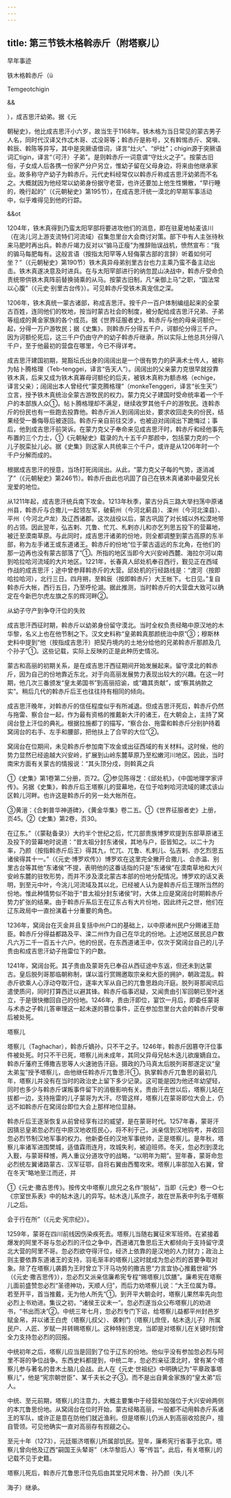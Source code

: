 ```yaml
---
---
---
```

title: 第三节铁木格斡赤斤（附塔察儿）
---



早年事迹

铁木格斡赤斤（ü

Temgeotchigin

&&

），成吉思汗幼弟。据《元

朝秘史》，他比成吉思汗小六岁，故当生于1168年。铁木格为当日常见的蒙古男子人名，同时代汉译又作忒木哥、忒没哥等；斡赤斤是称号，又有斡惕赤斤、窝嗔、斡辰、斡陈等异写，其中是突厥语借词，译言“灶火”、“炉灶”；chigin源于突厥语词汇tigin，译言“（可汗）子弟”。是则斡赤斤一词意谓“守灶火之子”。按蒙古旧俗，子女成人后各携一份家产分户另立，惟幼子留在父母身边，将来由他继承家业。故多称守产幼子为斡赤斤。元代史料经常仅以斡赤斤称成吉思汗幼弟而不名之。大概就因为他经常以幼弟身份据守老营，也许还要加上他生性懒散，“早行睡的，晚行起的”（《元朝秘史》第195节），在成吉思汗统一漠北的早期军事活动中，似乎难得见到他的行踪。

&&ot

1204年，铁木真得到乃蛮太阳罕部将要进攻他们的消息，即在驻夏地帖麦该川（在洮儿河上游支流特们河流域）召集忽里台大会商讨对策。部下中有人主张待秋来马肥时再出兵。斡赤斤竭力反对以“骟马正瘦”为推辞贻误战机，愤然宣布：“我的骟马每肥每有。这般言语（按指太阳罕等人轻侮蒙古部的言辞）听着如何可坐？”（《元朝秘史》第190节）铁木真异母弟别里古台也力主乘乃蛮不备主动出击。铁木真遂决意及时进兵。在与太阳罕部进行的纳忽昆山决战中，斡赤斤受命负责统带供铁木真阵前替换骑乘的从马。按蒙古旧制，凡“亲御上马”之职，“国法常以心腹”（《元史·别里古台传》）。可见斡赤斤受铁木真宠信之深。

1206年，铁木真统一蒙古诸部，称成吉思汗。按千户一百户体制编组起来的全蒙古百姓，连同他们的牧地，按当时蒙古社会的制度，被分配给成吉思汗兄弟、子弟等组成的黄金家族的各个成员。据《世界征服者史》，斡赤斤与他的母亲诃额伦一起，分得一万户游牧民；据《史集》，则斡赤斤分得五千户，诃额伦分得三千户。因为诃额伦死后，这三千户仍由守产的幼子斡赤斤继承，所以实际上他总共分得八千户，至于他最初的营盘在哪里，今已不得详考。

成吉思汗建国初期，晃豁坛氏出身的阔阔出是一个很有势力的萨满术士传人，被称为帖卜腾格理（Teb-tenggei，译言“告天人”）。阔阔出的父亲蒙力克很早就投靠铁木真，后来又成为铁木真寡母诃额伦的后夫，被铁木真称为额赤格（echige，译言父亲）；阔阔出本人曾经代“蒙克腾格理”（monkeTenggeri，译言“长生天”）立言，授予铁木真统治全蒙古游牧民的权力。蒙力克父子建国时受命统率着一个千户的本部族人众①。帖卜腾格理却不满足，继续收罗其他千户的游牧民。连斡赤斤的份民也有一些跑去投靠他。斡赤斤派人到阔阔出处，要求收回走失的份民，结果经受一番侮辱后被逐回。斡赤斤亲自前往交涉，也被迫对阔阔出下跪悔过；事后，他到成吉思汗前哭诉。在蒙力克父子奉命来见成吉思汗时，斡赤斤和经他事先布置的三个力士，①《元朝秘史》载录的九十五千户那颜中，包括蒙力克的一个儿子脱栾扯儿必。据《史集》则这家人共统率三个千户，或许是从1206年时一个千户分解而成的。

根据成吉思汗的授意，当场打死阔阔出。从此，“蒙力克父子每的气势，遂消减了”（《元朝秘史》第246节）。斡赤斤由此也巩固了自己在铁木真诸弟中最受兄长宠爱的地位。

从1211年起，成吉思汗统兵南下攻金。1213年秋季，蒙古分兵三路大举扫荡中原诸州县，斡赤斤与合撒儿一起领左军，破蓟州（今河北蓟县）、滦州（今河北滦县）、平州（今河北卢龙）及辽西诸郡。这次战役以后，蒙古巩固了对长城以外松漠地带的占领。因此翌年，弘吉剌、兀鲁、忙兀、札剌亦儿和亦乞列思五投下的营幕地，被迁至漠南草原。与此同时，成吉思汗诸弟的份地，则全都调整到蒙古高原的东半部，称为左手诸王或东道诸王。斡赤斤的份地“位于蒙古遥远的东北角，在他们的那一边再也没有蒙古部落了”①。所指的地区当即今大兴安岭西麓、海拉尔河以南到哈拉哈河流域的大片地区。1221年，长春真人邱处机奉召西行，觐见正在西域作战的成吉思汗；途中曾参拜斡赤斤的大营。邱处机的行经路线是：“渡河（按即哈拉哈河），北行三日。四月朔，至斡辰（按即斡赤斤）大王帐下。七日见。”复自斡赤斤大帐，西行五日，乃至呼伦湖。据此推测，当时斡赤斤的大营盘大致可以确定在今新巴尔虎左旗之东的辉河畔②。

从幼子守产到争夺汗位的失败

成吉思汗西征时期，斡赤斤以幼弟身份留守漠北。当时全权负责经略中原汉地的木华黎，名义上也在他节制之下。汉文史料称“皇弟斡真那颜统治中原”③；穆斯林史料中提到“他（按指成吉思汗）把契丹境内的土地分给他的兄弟斡赤斤那颜及几个孙子”①。这些记载，实际上反映的正是此种历史情况。

蒙古和高丽的初期关系，是在成吉思汗西征期间开始发展起来。留守漠北的斡赤斤，因为自己的份地靠近东北，对于向高丽发展势力表现出较大的兴趣。在这一时期，他几次三番颁发“皇太弟国书”到高丽招谕，或“趣其贡献”，或“察其纳款之实”。稍后几代的斡赤斤后王也往往持有相同的倾向。

成吉思汗晚年，对斡赤斤的信任程度似乎有所减退。但成吉思汗死后，斡赤斤仍然与拖雷、察合台一起，作为最有资格的推戴新大汗的诸王，在大朝会上，主持了窝阔台登上汗位的典礼。根据拉施都丁的描写，“察合台、拖雷和斡赤斤分别护持着窝阔台的右手、左手和腰部，把他扶上了合罕的大位”②。

窝阔台在位期间，未见斡赤斤参加南下攻金或出征西域的有关材料。这时候，他的势力显然已经逾越大兴安岭，扩展到山岭东麓草原乃至松嫩河川地区。因此，当时南宋方面有关蒙古的情报说：“其头顶分戍，则斡真之兵

①《史集》第1卷第二分册，页72。②参见陈得芝：《邱处机》，《中国地理学家评传》。另据《史集》，斡赤斤后王塔察儿的营幕地，在位于哈剌哈河流域的建忒该山区斡儿河畔。也许这是斡赤斤的另一处大帐所在。

③黄溍：《合剌普华神道碑》，《黄金华集》卷二五。①《世界征服者史》上册，页45。②《史集》第2卷，页30。

在辽东。”（《蒙鞑备录》）大约半个世纪之后，忙兀部贵族博罗欢提到东部草原诸王及投下的营幕地时说道：“昔太祖分封东诸侯，其地与户，臣皆知之。以二十为率，乃颜（按指斡赤斤后王）得其九，忙兀、兀鲁、札剌儿、弘吉剌、亦乞烈思五诸侯得其十一。”（《元史·博罗欢传》）博罗欢在这里完全撇开合撒儿、合赤温、别里古台等其他“东诸侯”不提，表明他的这番话指的只是“东诸侯”在漠南草地和大兴安岭东麓的驻牧形势，而并不涉及漠北蒙古本部的份地分配情况。博罗欢的话又表明，到至元中叶，今洮儿河流域及其以北，已经被人认为是斡赤斤后王理所当然的份地。惟此种情势似不始于“昔太祖分封东诸侯”时，大体上应是窝阔台时期斡赤斤势力扩张的结果。由于斡赤斤系后王在辽东占有大片份地，因此终元之世，他们在辽东政局中一直扮演着十分重要的角色。

1236年，窝阔台在灭金并且复括中州户口的基础上，以中原诸州民户分赐诸王勋臣。斡赤斤分得益都路及平、滦二州作为自己在华北的份地。上述地区居民总户数凡六万二千一百五十六户。他的份民，在东西道诸王中，仅次于窝阔台自己的儿子贵由和成吉思汗幼子拖雷位下的户数。

1241年，窝阔台死。其子贵由及蒙哥先已奉召从西征途中东返，但还未到达蒙古。皇后脱列哥那临朝称制，谋以滥行赏赐邀取宗亲和大臣的拥护，朝政混乱。斡赤斤欲乘人心浮动夺取汗位，遂率大军从自己的兀鲁思趋向汗庭。脱列哥那闻讯后遣使质问，同时打算西迁以避其锋。斡赤斤临事迟疑，又闻贵由引军回朝已至叶迷立，于是很快撤回自己的份地。1246年，贵由汗即位，宴饮一月后，即委任蒙哥与术赤之子斡儿答审理这一起未遂的篡位事件，正在参加忽里台大会的斡赤斤受审后被处死。

塔察儿

塔察儿（Taghachar），斡赤斤嫡孙，只不干之子。1246年，斡赤斤因篡夺汗位事件被处死。时只不干已死，塔察儿尚未成年，其同父异母兄帖木迭儿欲废嫡自立。斡赤斤藩府王傅撒吉思等人火速驰告汗庭。摄政的乃马真太后脱列哥那遂定议“皇太弟玺”授予塔察儿，由他继任斡赤斤兀鲁思汗①。执掌斡赤斤兀鲁思的最初几年，塔察儿并没有在当时的政治史上留下多少记录。这可能是因为他还年幼望轻，同时也多少与斡赤斤谋叛事件留下的消极影响有关。贵由汗去世以后，塔察儿站在拔都一边，支持拖雷的儿子蒙哥为大汗。尽管这样，塔察儿在蒙哥即位大会上，仍远不如斡赤斤在窝阔台即位大会上那样地位显赫。

斡赤斤后王逐渐恢复从前曾经享有过的威望，是在蒙哥时代。1257年春，蒙哥汗因猜忌皇弟忽必烈在中原汉地收揽民心，将不利于己，派亲信到汉地钩考，并收回忽必烈节制汉地军事的权力。他新委任的汉地军事统帅，正是塔察儿。是年秋，塔察儿率诸军进围樊城，适值霖雨连月，攻城失利，被迫班师。冬天，忽必烈到漠北入觐，与蒙哥释憾，两人重议分道攻守的战略，“以明年为期”。翌年春，蒙哥命忽必烈统左翼诸路蒙古、汉军征鄂，自将右翼由西蜀攻宋。塔察儿率部加入右翼，曾在冬天“略地至江而还，并

①《元史·撒吉思传》。按传文中塔察儿庶兄之名作“脱帖”，当即《元史》卷一○七《宗室世系表》中的帖木迭儿的异写。帖木迭儿系庶子，故在世系表中列名于塔察儿之后。

会于行在所”（《元史·宪宗纪》）。

1259年，蒙哥在四川前线因伤染疾死去。塔察儿当随右翼征宋军班师。在紧接着爆发的阿里不哥与忽必烈的汗位之争中，西道诸兀鲁思后王大都倾向于支持留守漠北大营的阿里不哥。忽必烈欲夺得汗位，经济上依靠的是汉地的人力财力；政治上则主要依靠东道诸王的支持，羽毛渐丰的塔察儿这时就成为忽必烈的首要争取对象。除了在塔察儿袭爵为王时曾立下汗马功劳的撒吉思“力言宜协心推戴世祖”外（《元史·撒吉思传》），忽必烈又派亲信廉希宪专程“赐塔察儿饮膳”。廉希宪在塔察儿面前盛赞忽必烈“圣德神功，天顺人归”，而后力劝塔察儿说：“大王位属为尊。若至开平，首当推戴，无为他人所先”①。到开平大朝会时，塔察儿果然率先向忽必烈上书劝进。集议之初，“诸侯王议未一”。忽必烈遂当众公布塔察儿的劝进书，“书出而决”②。中统三年七月，忽必烈专门下诏，给塔察儿益都平州封邑岁赋金帛，并以诸王白虎（塔察儿叔父）、袭剌门（塔察儿庶侄，帖木迭儿子）所属民户、人匠、岁赋一并转赐塔察儿。这种特别恩宠，当即是对塔察儿在关键时刻曾全力支持忽必烈的回报。

中统初年之后，塔察儿应当是回到了位于辽东的份地。他似乎没有参加忽必烈与阿里不哥的争位战争。东西史料都提到，中统二年，忽必烈亲征漠北时，曾有某个塔察儿参与著名的昔木土脑儿会战。此人在《元史·世祖纪》中明确记为“平章政事塔察儿”，他是“宪宗朝世臣”、某千夫长之子③。而不是出自黄金家族的“皇太弟”后人。

中统、至元前期，塔察儿的注意力，大概主要集中于经营和加强位于大兴安岭两侧的本兀鲁思份地。从窝阔台在位时开始，蒙古经略高丽，一般都不动用斡赤斤系诸王的军队，或许正是意在防他们就近渔利。但是塔察儿仍派人到高丽收拾民户，擅自管领。可见他确实一直对高丽存有觊觎之心。

至元十年（1273），元廷赈济塔察儿所属部饥民。翌年，廉希宪行省事于北京。塔察儿曾向他及辽西“嗣国王头辇哥”（木华黎后人）等“传旨”。此后，有关塔察儿的记载不见于史籍。

塔察儿死后，斡赤斤兀鲁思汗位先后由其堂兄阿术鲁、孙乃颜（失儿不

海子）继承。